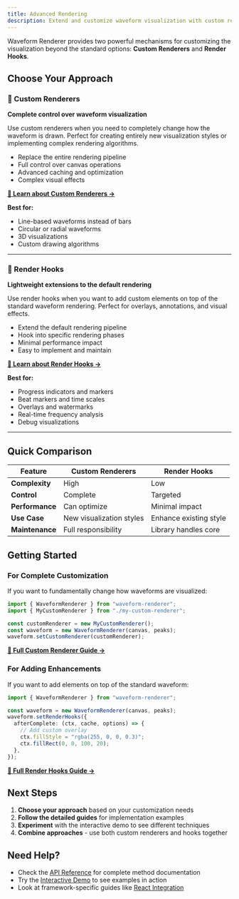 ```yaml
---
title: Advanced Rendering
description: Extend and customize waveform visualization with custom renderers and render hooks
---
```


Waveform Renderer provides two powerful mechanisms for customizing the visualization beyond the standard options: **Custom Renderers** and **Render Hooks**.

## Choose Your Approach

### 🎨 Custom Renderers

**Complete control over waveform visualization**

Use custom renderers when you need to completely change how the waveform is drawn. Perfect for creating entirely new visualization styles or implementing complex rendering algorithms.

- Replace the entire rendering pipeline
- Full control over canvas operations
- Advanced caching and optimization
- Complex visual effects

[**📖 Learn about Custom Renderers →**](/custom-renderers)

**Best for:**

- Line-based waveforms instead of bars
- Circular or radial waveforms
- 3D visualizations
- Custom drawing algorithms

---

### 🔧 Render Hooks

**Lightweight extensions to the default rendering**

Use render hooks when you want to add custom elements on top of the standard waveform rendering. Perfect for overlays, annotations, and visual effects.

- Extend the default rendering pipeline
- Hook into specific rendering phases
- Minimal performance impact
- Easy to implement and maintain

[**📖 Learn about Render Hooks →**](/render-hooks)

**Best for:**

- Progress indicators and markers
- Beat markers and time scales
- Overlays and watermarks
- Real-time frequency analysis
- Debug visualizations

---

## Quick Comparison

| Feature         | Custom Renderers         | Render Hooks           |
| --------------- | ------------------------ | ---------------------- |
| **Complexity**  | High                     | Low                    |
| **Control**     | Complete                 | Targeted               |
| **Performance** | Can optimize             | Minimal impact         |
| **Use Case**    | New visualization styles | Enhance existing style |
| **Maintenance** | Full responsibility      | Library handles core   |

## Getting Started

### For Complete Customization

If you want to fundamentally change how waveforms are visualized:

```typescript
import { WaveformRenderer } from "waveform-renderer";
import { MyCustomRenderer } from "./my-custom-renderer";

const customRenderer = new MyCustomRenderer();
const waveform = new WaveformRenderer(canvas, peaks);
waveform.setCustomRenderer(customRenderer);
```

[**📖 Full Custom Renderer Guide →**](/custom-renderers)

### For Adding Enhancements

If you want to add elements on top of the standard waveform:

```typescript
import { WaveformRenderer } from "waveform-renderer";

const waveform = new WaveformRenderer(canvas, peaks);
waveform.setRenderHooks({
  afterComplete: (ctx, cache, options) => {
    // Add custom overlay
    ctx.fillStyle = "rgba(255, 0, 0, 0.3)";
    ctx.fillRect(0, 0, 100, 20);
  },
});
```

[**📖 Full Render Hooks Guide →**](/render-hooks)

## Next Steps

1. **Choose your approach** based on your customization needs
2. **Follow the detailed guides** for implementation examples
3. **Experiment** with the interactive demo to see different techniques
4. **Combine approaches** - use both custom renderers and hooks together

## Need Help?

- Check the [API Reference](/api) for complete method documentation
- Try the [Interactive Demo](/demo) to see examples in action
- Look at framework-specific guides like [React Integration](/react-integration)
